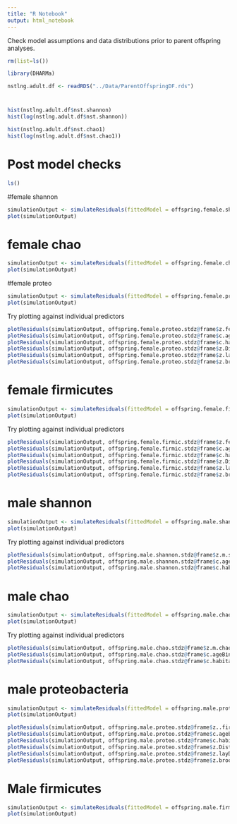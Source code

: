 ```yaml
---
title: "R Notebook"
output: html_notebook
---
```


Check model assumptions and data distributions prior to parent offspring analyses.

```r
rm(list=ls())
```

```r
library(DHARMa)
```

```r
nstlng.adult.df <- readRDS("../Data/ParentOffspringDF.rds")
```

# 
```r
hist(nstlng.adult.df$nst.shannon)
hist(log(nstlng.adult.df$nst.shannon))
```


```r
hist(nstlng.adult.df$nst.chao1)
hist(log(nstlng.adult.df$nst.chao1))
```

# Post model checks
```r
ls()

```
#female shannon
```r
simulationOutput <- simulateResiduals(fittedModel = offspring.female.shannon.stdz, n = 250)
plot(simulationOutput)
```
# female chao
```r
simulationOutput <- simulateResiduals(fittedModel = offspring.female.chao.stdz, n = 250)
plot(simulationOutput)
```
#female proteo
```r
simulationOutput <- simulateResiduals(fittedModel = offspring.female.proteo.stdz, n = 250)
plot(simulationOutput)
```
Try plotting against individual predictors
```r
plotResiduals(simulationOutput, offspring.female.proteo.stdz@frame$z.fe.pro.abu.RA)
plotResiduals(simulationOutput, offspring.female.proteo.stdz@frame$c.ageBinned)
plotResiduals(simulationOutput, offspring.female.proteo.stdz@frame$c.habitat)
plotResiduals(simulationOutput, offspring.female.proteo.stdz@frame$z.DistanceToEdge)
plotResiduals(simulationOutput, offspring.female.proteo.stdz@frame$z.layDateFirst)
plotResiduals(simulationOutput, offspring.female.proteo.stdz@frame$z.broodSizeWhenSampled)
```

# female firmicutes
```r
simulationOutput <- simulateResiduals(fittedModel = offspring.female.firmic.stdz, n = 250)
plot(simulationOutput)
```
Try plotting against individual predictors
```r
plotResiduals(simulationOutput, offspring.female.firmic.stdz@frame$z.fe.fir.abu.RA)
plotResiduals(simulationOutput, offspring.female.firmic.stdz@frame$c.ageBinned)
plotResiduals(simulationOutput, offspring.female.firmic.stdz@frame$c.habitat)
plotResiduals(simulationOutput, offspring.female.firmic.stdz@frame$z.DistanceToEdge)
plotResiduals(simulationOutput, offspring.female.firmic.stdz@frame$z.layDateFirst)
plotResiduals(simulationOutput, offspring.female.firmic.stdz@frame$z.broodSizeWhenSampled)
```

# male shannon
```r
simulationOutput <- simulateResiduals(fittedModel = offspring.male.shannon.stdz, n = 250)
plot(simulationOutput)
```

Try plotting against individual predictors
```r
plotResiduals(simulationOutput, offspring.male.shannon.stdz@frame$z.m.shannon)
plotResiduals(simulationOutput, offspring.male.shannon.stdz@frame$c.ageBinned)
plotResiduals(simulationOutput, offspring.male.shannon.stdz@frame$c.habitat)
```

# male chao
```r
simulationOutput <- simulateResiduals(fittedModel = offspring.male.chao.stdz, n = 250)
plot(simulationOutput)
```
Try plotting against individual predictors
```r
plotResiduals(simulationOutput, offspring.male.chao.stdz@frame$z.m.chao1)
plotResiduals(simulationOutput, offspring.male.chao.stdz@frame$c.ageBinned)
plotResiduals(simulationOutput, offspring.male.chao.stdz@frame$c.habitat)
```

# male proteobacteria
```r
simulationOutput <- simulateResiduals(fittedModel = offspring.male.proteo.stdz, n = 250)
plot(simulationOutput)
```
```r
plotResiduals(simulationOutput, offspring.male.proteo.stdz@frame$z..fir.abu.RA)
plotResiduals(simulationOutput, offspring.male.proteo.stdz@frame$c.ageBinned)
plotResiduals(simulationOutput, offspring.male.proteo.stdz@frame$c.habitat)
plotResiduals(simulationOutput, offspring.male.proteo.stdz@frame$z.DistanceToEdge)
plotResiduals(simulationOutput, offspring.male.proteo.stdz@frame$z.layDateFirst)
plotResiduals(simulationOutput, offspring.male.proteo.stdz@frame$z.broodSizeWhenSampled)
```

# Male firmicutes
```r
simulationOutput <- simulateResiduals(fittedModel = offspring.male.firmic.stdz, n = 250)
plot(simulationOutput)
```


